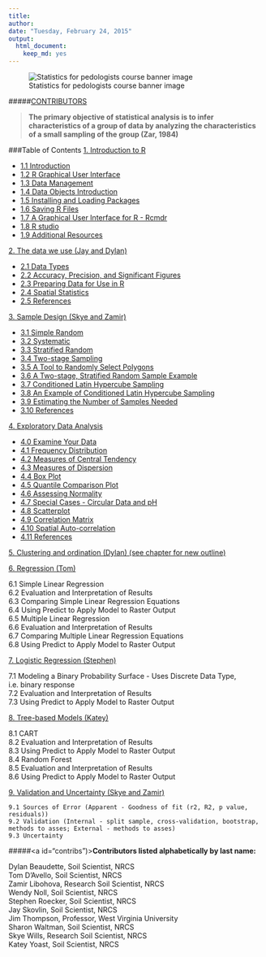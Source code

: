 ---
title: 
author:
date: "Tuesday, February 24, 2015"
output:
  html_document:
    keep_md: yes
---
![Statistics for pedologists course banner image](figure/logo.jpg)  

#####[CONTRIBUTORS](#contribs)

> **The primary objective of statistical analysis is to infer characteristics of a group of data by analyzing the characteristics of a small sampling of the group (Zar, 1984)**


 
###Table of Contents
<a href="chapter_1.Rmd">1. Introduction to R</a>  

 * <a href="chapter_1.Rmd#intro">1.1 Introduction</a>    
 * <a href="chapter_1.Rmd#gui">1.2 R Graphical User Interface</a>  
 * <a href="chapter_1.Rmd#datamanagement">1.3 Data Management</a>  
 * <a href="chapter_1.Rmd#dataobjects">1.4 Data Objects Introduction</a>  
 * <a href="chapter_1.#packages">1.5 Installing and Loading Packages</a>  
 * <a href="chapter_1.Rmd#saving">1.6 Saving R Files</a>  
 * <a href="chapter_1.Rmd#cmdr">1.7 A Graphical User Interface for R - Rcmdr</a>    
 * <a href="chapter_1.Rmd#studio">1.8 R studio</a> 
 * <a href="chapter_1.Rmd#additional">1.9 Additional Resources</a>   

<a href="chapter_2.Rmd">2. The data we use (Jay and Dylan)</a>  

 *  <a href="chapter_2.Rmd#datatype">2.1 Data Types</a>    
 *  <a href="chapter_2.Rmd#acc">2.2 Accuracy, Precision, and Significant Figures</a>     
 *  <a href="chapter_2.Rmd#data">2.3 Preparing Data for Use in R</a>   
 * <a href="chapter_2.Rmd#tools">2.4 Spatial Statistics</a>       
 *  <a href="chapter_2.Rmd#ref">2.5 References</a>  

<a href="chapter_3.Rmd">3. Sample Design (Skye and Zamir)</a>  

 * <a href="chapter_3.Rmd#rand">3.1 Simple Random</a>  
 * <a href="chapter_3.Rmd#sys">3.2 Systematic</a>  
 * <a href="chapter_3.Rmd#strat">3.3 Stratified Random</a>  
 * <a href="chapter_3.Rmd#two">3.4 Two-stage Sampling</a>  
 * <a href="chapter_3.Rmd#tools">3.5 A Tool to Randomly Select Polygons</a>  
 * <a href="chapter_3.Rmd#ex1">3.6 A Two-stage, Stratified Random Sample Example</a>  
 * <a href="chapter_3.Rmd#clhs">3.7 Conditioned Latin Hypercube Sampling</a>  
 * <a href="chapter_3.Rmd#ex2">3.8 An Example of Conditioned Latin Hypercube Sampling</a>  
 * <a href="chapter_3.Rmd#sampnum">3.9 Estimating the Number of Samples Needed</a>  
 * <a href="chapter_3.Rmd#ref">3.10 References</a>

<a href="chapter_4.Rmd">4. Exploratory Data Analysis</a>  

 * <a href="chapter_4.Rmd#exam">  4.0 Examine Your Data</a>
 * <a href="chapter_4.Rmd#freq">  4.1 Frequency Distribution</a>   	
 * <a href="chapter_4.Rmd#cent">  4.2 Measures of Central Tendency</a>      
 * <a href="chapter_4.Rmd#disp">  4.3 Measures of Dispersion</a>      
 * <a href="chapter_4.Rmd#box">  4.4 Box Plot</a>     
 * <a href="chapter_4.Rmd#qq">  4.5 Quantile Comparison Plot</a>     
 * <a href="chapter_4.Rmd#norm">  4.6 Assessing Normality</a>     	
 * <a href="chapter_4.Rmd#circ">  4.7 Special Cases - Circular Data and pH</a>     
 * <a href="chapter_4.Rmd#scat">  4.8 Scatterplot</a>     
 * <a href="chapter_4.Rmd#corr">  4.9 Correlation Matrix</a>     
 * <a href="chapter_4.Rmd#auto">  4.10 Spatial Auto-correlation</a>    
 * <a href="chapter_4.Rmd#ref">  4.11 References</a>   

<a href="http://ncss-tech.github.io/stats_for_soil_survey/clustering_and_ordination.Rmd">5. Clustering and ordination (Dylan)  (see chapter for new outline)</a>

<a href="chapter_6.Rmd">6. Regression (Tom)</a>   

 6.1 Simple Linear Regression  
 6.2 Evaluation and Interpretation of Results  
 6.3 Comparing Simple Linear Regression Equations  
 6.4 Using Predict to Apply Model to Raster Output  
 6.5 Multiple Linear Regression  
 6.6 Evaluation and Interpretation of Results  
 6.7 Comparing Multiple Linear Regression Equations  
 6.8 Using Predict to Apply Model to Raster Output  

<a href="chapters/7_Generalized_linear_models/7_Generalized_linear_models.md">7. Logistic Regression (Stephen)</a>

  7.1 Modeling a Binary Probability Surface - Uses Discrete Data Type, i.e. binary response  
  7.2 Evaluation and Interpretation of Results  
  7.3 Using Predict to Apply Model to Raster Output   

<a href="chapter_8.Rmd">8. Tree-based Models (Katey)</a>

  8.1 CART<br>
  8.2 Evaluation and Interpretation of Results <br>
  8.3 Using Predict to Apply Model to Raster Output<br>
  8.4 Random Forest<br>
  8.5 Evaluation and Interpretation of Results<br>
  8.6 Using Predict to Apply Model to Raster Output
    
  
<a href="chapter_9.Rmd">9. Validation and Uncertainty (Skye and Zamir)</a>

	9.1 Sources of Error (Apparent - Goodness of fit (r2, R2, p value, residuals)) 
	9.2 Validation (Internal - split sample, cross-validation, bootstrap, methods to asses; External - methods to asses)
	9.3 Uncertainty
  


#####<a id="contribs")></a>**Contributors listed alphabetically by last name:**  

Dylan Beaudette, Soil Scientist, NRCS  
Tom D'Avello, Soil Scientist, NRCS  
Zamir Libohova, Research Soil Scientist, NRCS  
Wendy Noll, Soil Scientist, NRCS  
Stephen Roecker, Soil Scientist, NRCS  
Jay Skovlin, Soil Scientist, NRCS  
Jim Thompson, Professor, West Virginia University  
Sharon Waltman, Soil Scientist, NRCS  
Skye Wills, Research Soil Scientist, NRCS  
Katey Yoast, Soil Scientist, NRCS  

